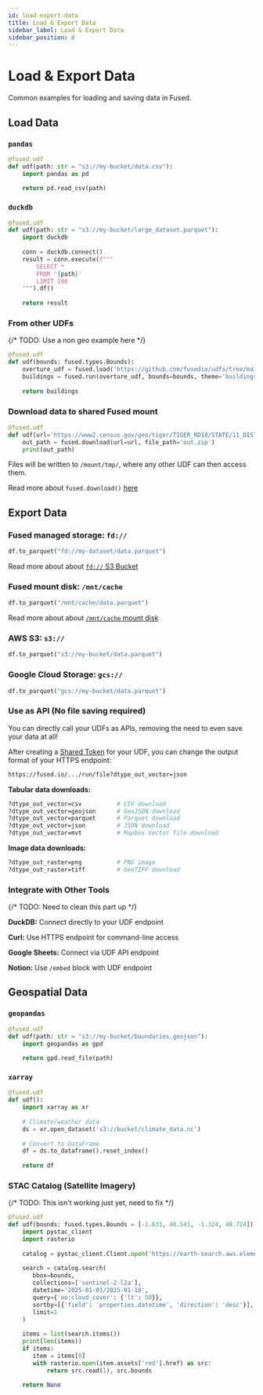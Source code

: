 ```yaml
---
id: load-export-data
title: Load & Export Data
sidebar_label: Load & Export Data
sidebar_position: 0
---
```


# Load & Export Data 

Common examples for loading and saving data in Fused.

## Load Data

### `pandas`

```python
@fused.udf
def udf(path: str = "s3://my-bucket/data.csv"):
    import pandas as pd
    
    return pd.read_csv(path)
```

### `duckdb`

```python
@fused.udf
def udf(path: str = "s3://my-bucket/large_dataset.parquet"):
    import duckdb
    
    conn = duckdb.connect()
    result = conn.execute(f"""
        SELECT * 
        FROM '{path}'
        LIMIT 100
    """).df()
    
    return result
```

### From other UDFs

{/* TODO: Use a non geo example here */}

```python
@fused.udf
def udf(bounds: fused.types.Bounds):
    overture_udf = fused.load('https://github.com/fusedio/udfs/tree/main/public/Overture_Maps_Example/')
    buildings = fused.run(overture_udf, bounds=bounds, theme='buildings', overture_type='building')
 
    return buildings
```

### Download data to shared Fused mount

```python
@fused.udf
def udf(url='https://www2.census.gov/geo/tiger/TIGER_RD18/STATE/11_DISTRICT_OF_COLUMBIA/11/tl_rd22_11_bg.zip'):
    out_path = fused.download(url=url, file_path='out.zip')
    print(out_path)
```

Files will be written to `/mount/tmp/`, where any other UDF can then access them.

Read more about `fused.download()` [here](/python-sdk/top-level-functions/#fuseddownload)

## Export Data

### Fused managed storage: `fd://`

```python
df.to_parquet("fd://my-dataset/data.parquet")
```

Read more about about [`fd://` S3 Bucket](/core-concepts/content-management/file-system/#fd-s3-bucket)

### Fused mount disk: `/mnt/cache`

```python
df.to_parquet("/mnt/cache/data.parquet")
```

Read more about about [`/mnt/cache` mount disk](/core-concepts/content-management/file-system/#mntcache-disk)


### AWS S3: `s3://`

```python
df.to_parquet("s3://my-bucket/data.parquet")
```

### Google Cloud Storage: `gcs://`

```python
df.to_parquet("gcs://my-bucket/data.parquet")
```

### Use as API (No file saving required)

You can directly call your UDFs as APIs, removing the need to even save your data at all!

After creating a [Shared Token](/core-concepts/run-udfs/run-small-udfs/#shared-token) for your UDF, you can change the output format of your HTTPS endpoint:

```bash
https://fused.io/.../run/file?dtype_out_vector=json
```

**Tabular data downloads:**

```bash
?dtype_out_vector=csv          # CSV download
?dtype_out_vector=geojson      # GeoJSON download
?dtype_out_vector=parquet      # Parquet download
?dtype_out_vector=json         # JSON download
?dtype_out_vector=mvt          # Mapbox Vector Tile download
```

**Image data downloads:**

```bash
?dtype_out_raster=png          # PNG image
?dtype_out_raster=tiff         # GeoTIFF download
```

### Integrate with Other Tools

{/* TODO: Need to clean this part up */}

**DuckDB:** Connect directly to your UDF endpoint

**Curl:** Use HTTPS endpoint for command-line access

**Google Sheets:** Connect via UDF API endpoint

**Notion:** Use `/embed` block with UDF endpoint


## Geospatial Data

### `geopandas`

```python
@fused.udf
def udf(path: str = "s3://my-bucket/boundaries.geojson"):
    import geopandas as gpd
    
    return gpd.read_file(path)
```

### `xarray`

```python
@fused.udf
def udf():
    import xarray as xr
    
    # Climate/weather data
    ds = xr.open_dataset('s3://bucket/climate_data.nc')
    
    # Convert to DataFrame
    df = ds.to_dataframe().reset_index()
    
    return df
```

### STAC Catalog (Satellite Imagery)

{/* TODO: This isn't working just yet, need to fix */}

```python
@fused.udf
def udf(bounds: fused.types.Bounds = [-1.631, 48.541, -1.324, 48.724]):
    import pystac_client
    import rasterio
    
    catalog = pystac_client.Client.open('https://earth-search.aws.element84.com/v1')
    
    search = catalog.search(
       bbox=bounds,
       collections=['sentinel-2-l2a'],
       datetime='2025-01-01/2025-01-10',
       query={'eo:cloud_cover': {'lt': 50}},
       sortby=[{'field': 'properties.datetime', 'direction': 'desc'}],
       limit=1
    )
    
    items = list(search.items())
    print(len(items))
    if items:
       item = items[0]
       with rasterio.open(item.assets['red'].href) as src:
           return src.read(1), src.bounds
    
    return None
```